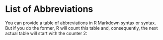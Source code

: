 # List of Abbreviations {-}
<!-- Note: The {-} here means that this section header will be unnumbered -->

You can provide a table of abbreviations in R Markdown syntax or \LaTeX syntax. But if you do the former, R will count this table and, consequently, the next actual table will start with the counter 2:

\vspace{1cm}  <!-- Add some vertical space here  -->

\begin{tabular}{*2{l}}
    ATP  &  Adenosine Triphosphate   \\ 
    CoA  &  Coenzyme A  \\
    DNA  &  Deoxyribonucleic Acid \\         
    mtDNA  &  Mitochondrial DNA \\
\end{tabular}
